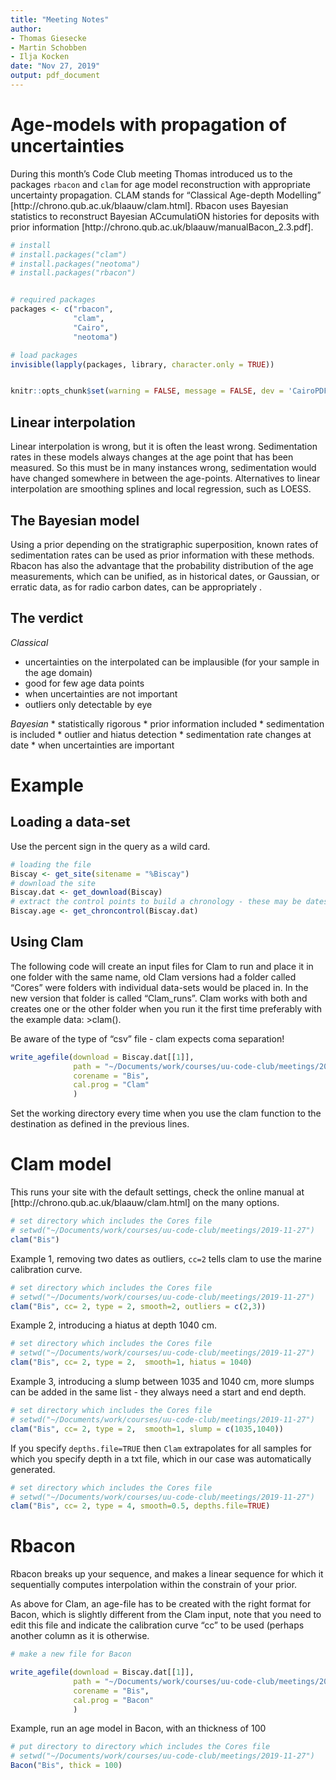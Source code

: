 ```yaml
---
title: "Meeting Notes"
author: 
- Thomas Giesecke
- Martin Schobben
- Ilja Kocken
date: "Nov 27, 2019"
output: pdf_document
---
```


# Age-models with propagation of uncertainties
During this month's Code Club meeting Thomas introduced us to the packages `rbacon` and `clam` for age model reconstruction with appropriate uncertainty propagation. CLAM stands for "Classical Age-depth Modelling" [http://chrono.qub.ac.uk/blaauw/clam.html]. Rbacon uses Bayesian statistics to reconstruct Bayesian ACcumulatiON histories for deposits with prior information [http://chrono.qub.ac.uk/blaauw/manualBacon_2.3.pdf].

```r

# install
# install.packages("clam")
# install.packages("neotoma")
# install.packages("rbacon")


# required packages
packages <- c("rbacon",
              "clam",
              "Cairo",
              "neotoma")    

# load packages
invisible(lapply(packages, library, character.only = TRUE))


knitr::opts_chunk$set(warning = FALSE, message = FALSE, dev = 'CairoPDF')

```


## Linear interpolation

Linear interpolation is wrong, but it is often the least wrong. Sedimentation rates in these models always changes at the age point that has been measured. So this must be in many instances wrong, sedimentation would have changed somewhere in between the age-points. Alternatives to linear interpolation are smoothing splines and local regression, such as LOESS.

## The Bayesian model

Using a prior depending on the stratigraphic superposition, known rates of sedimentation rates can be used as prior information with these methods. Rbacon has also the advantage that the probability distribution of the age measurements, which can be unified, as in historical dates, or Gaussian, or erratic data, as for radio carbon dates, can be appropriately .

## The verdict

*Classical*

* uncertainties on the interpolated can be implausible (for your sample in the age domain)
* good for few age data points
* when uncertainties are not important
* outliers only detectable by eye

*Bayesian*
* statistically rigorous
* prior information included
* sedimentation is included
* outlier and hiatus detection
* sedimentation rate changes at date
* when uncertainties are important

# Example

## Loading a data-set

Use the percent sign in the query as a wild card.

```r

# loading the file
Biscay <- get_site(sitename = "%Biscay") 
# download the site
Biscay.dat <- get_download(Biscay) 
# extract the control points to build a chronology - these may be dates or other constraints
Biscay.age <- get_chroncontrol(Biscay.dat) 


```

## Using Clam

The following code will create an input files for Clam to run and place it in one folder with the same name, old Clam versions had a folder called "Cores" were folders with individual data-sets would be placed in. In the new version that folder is called "Clam_runs". Clam works with both and creates one or the other folder when you run it the first time preferably with the example data: >clam().

Be aware of the type of "csv" file - clam expects coma separation! 

```r

write_agefile(download = Biscay.dat[[1]],
              path = "~/Documents/work/courses/uu-code-club/meetings/2019-11-27",
              corename = "Bis",
              cal.prog = "Clam"
              )

```

Set the working directory every time when you use the clam function to the destination as defined in the previous lines.


# Clam model

This runs your site with the default settings, check the online manual at [http://chrono.qub.ac.uk/blaauw/clam.html] on the many options. 


```r

# set directory which includes the Cores file
# setwd("~/Documents/work/courses/uu-code-club/meetings/2019-11-27")
clam("Bis")

```


Example 1, removing two dates as outliers, `cc=2` tells clam to use the marine calibration curve. 

```r
# set directory which includes the Cores file
# setwd("~/Documents/work/courses/uu-code-club/meetings/2019-11-27")
clam("Bis", cc= 2, type = 2, smooth=2, outliers = c(2,3)) 

```

Example 2, introducing a hiatus at depth 1040 cm. 


```r
# set directory which includes the Cores file
# setwd("~/Documents/work/courses/uu-code-club/meetings/2019-11-27")
clam("Bis", cc= 2, type = 2,  smooth=1, hiatus = 1040)  

```
 
Example 3, introducing a slump between 1035 and 1040 cm, more slumps can be added in the same list - they always need a start and end depth. 

```r

# set directory which includes the Cores file
# setwd("~/Documents/work/courses/uu-code-club/meetings/2019-11-27")
clam("Bis", cc= 2, type = 2,  smooth=1, slump = c(1035,1040)) 

```

If you specify `depths.file=TRUE` then `Clam` extrapolates for all samples for which you specify depth in a txt file, which in our case was automatically generated. 

```r

# set directory which includes the Cores file
# setwd("~/Documents/work/courses/uu-code-club/meetings/2019-11-27")
clam("Bis", cc= 2, type = 4, smooth=0.5, depths.file=TRUE) 

```


# Rbacon

Rbacon breaks up your sequence, and makes a linear sequence for which it sequentially computes interpolation within the constrain of your prior. 

As above for Clam, an age-file has to be created with the right format for Bacon, which is slightly different from the Clam input, note that you need to edit this file and indicate the calibration curve "cc" to be used (perhaps another column as it is otherwise.


```r

# make a new file for Bacon

write_agefile(download = Biscay.dat[[1]],
              path = "~/Documents/work/courses/uu-code-club/meetings/2019-11-27",
              corename = "Bis",
              cal.prog = "Bacon"
              )
```

Example, run an age model in Bacon, with an thickness of 100 

```r

# put directory to directory which includes the Cores file
# setwd("~/Documents/work/courses/uu-code-club/meetings/2019-11-27")
Bacon("Bis", thick = 100)

```

